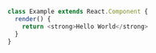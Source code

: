 ```js live=true
class Example extends React.Component {
  render() {
    return <strong>Hello World</strong>
  }
}
```
